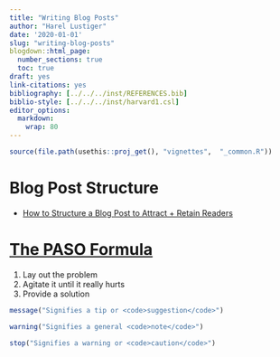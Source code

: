 ---
title: "Writing Blog Posts"
author: "Harel Lustiger"
date: '2020-01-01'
slug: "writing-blog-posts"
blogdown::html_page:
  number_sections: true
  toc: true
draft: yes
link-citations: yes 
bibliography: [../../../inst/REFERENCES.bib]
biblio-style: [../../../inst/harvard1.csl]
editor_options: 
  markdown: 
    wrap: 80  
---

```{r, include = FALSE}
source(file.path(usethis::proj_get(), "vignettes",  "_common.R"))
```

# Blog Post Structure

* [How to Structure a Blog Post to Attract + Retain Readers](https://www.creativerevolt.com/how-to-structure-a-blog-post/)

# [The PASO Formula](https://copywritematters.com/paso-copywriting-formula/)

1. Lay out the problem
2. Agitate it until it really hurts
3. Provide a solution

```{r, message=TRUE}
message("Signifies a tip or <code>suggestion</code>")
```

```{r, warning=TRUE}
warning("Signifies a general <code>note</code>")
```

```{r, error=TRUE}
stop("Signifies a warning or <code>caution</code>")
```
